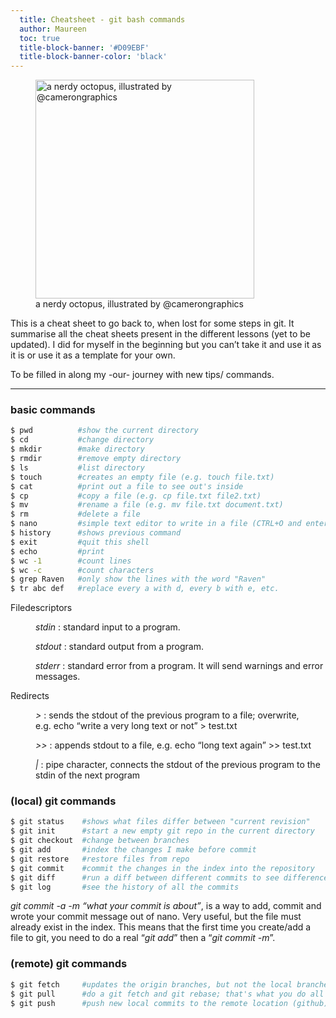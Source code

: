 ```yaml
---
  title: Cheatsheet - git bash commands
  author: Maureen
  toc: true
  title-block-banner: '#D09EBF'
  title-block-banner-color: 'black'
---
```


![a nerdy octopus, illustrated by @camerongraphics](images/octopus.jpg){fig-align="center" width="350"}

::: {.callout-important appearance="simple"}
This is a cheat sheet to go back to, when lost for some steps in git. It summarise all the cheat sheets present in the different lessons (yet to be updated).
I did for myself in the beginning but you can't take it and use it as it is or use it as a template for your own.

To be filled in along my -our- journey with new tips/ commands.
:::

------------------------------------------------------------------------

### basic commands

```bash

$ pwd          #show the current directory
$ cd           #change directory
$ mkdir        #make directory
$ rmdir        #remove empty directory
$ ls           #list directory
$ touch        #creates an empty file (e.g. touch file.txt)
$ cat          #print out a file to see out's inside
$ cp           #copy a file (e.g. cp file.txt file2.txt)
$ mv           #rename a file (e.g. mv file.txt document.txt)
$ rm           #delete a file
$ nano         #simple text editor to write in a file (CTRL+O and enter to save, CTRL+X to exit)
$ history      #shows previous command  
$ exit         #quit this shell
$ echo         #print
$ wc -1        #count lines
$ wc -c        #count characters
$ grep Raven   #only show the lines with the word "Raven"
$ tr abc def   #replace every a with d, every b with e, etc.
```

Filedescriptors

:   *stdin* : standard input to a program.

    *stdout* : standard output from a program.

    *stderr* : standard error from a program. It will send warnings and error messages.

Redirects

:   *\>* : sends the stdout of the previous program to a file; overwrite, e.g. echo "write a very long text or not" \> test.txt

    *\>\>* : appends stdout to a file, e.g. echo "long text again" \>\> test.txt

    *\|* : pipe character, connects the stdout of the previous program to the stdin of the next program

### (local) git commands

```bash

$ git status    #shows what files differ between "current revision"
$ git init      #start a new empty git repo in the current directory
$ git checkout  #change between branches
$ git add       #index the changes I make before commit
$ git restore   #restore files from repo
$ git commit    #commit the changes in the index into the repository
$ git diff      #run a diff between different commits to see difference in the files
$ git log       #see the history of all the commits
```

::: {.callout-tip appearance="minimal"}
*git commit -a -m "what your commit is about"*, is a way to add, commit and wrote your commit message out of nano. Very useful, but the file must already exist in the index. This means that the first time you create/add a file to git, you need to do a real "*git add*" then a "*git commit -m*".
:::

### (remote) git commands

```bash

$ git fetch     #updates the origin branches, but not the local branches
$ git pull      #do a git fetch and git rebase; that's what you do all the time to be up to date locally with what others did
$ git push      #push new local commits to the remote location (github)
```
